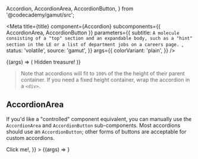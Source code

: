   Accordion,
  AccordionArea,
  AccordionButton,
} from '@codecademy/gamut/src';

<Meta
  title={title}
  component={Accordion}
  subcomponents={{ AccordionArea, AccordionButton }}
  parameters={{
    subtitle: `A molecule consisting of a "top" section and an expandable body,
such as a "hint" section in the LE or a list of department jobs on a careers page.
`,
    status: 'volatile',
    source: 'gamut',
  }}
  args={{
    colorVariant: 'plain',
  }}
/>

<Canvas withSource="open">
  <Story name="Accordion">
    {(args) => (
      <Accordion top="Click me!" {...args}>
        Hidden treasure!
      </Accordion>
    )}
  </Story>
</Canvas>

<Props story="Accordion" />

> Note that accordions will fit to `100%` of the the height of their parent container.
> If you need a fixed height container, wrap the accordion in a `<div>`.

## AccordionArea

If you'd like a "controlled" component equivalent, you can manually use the `AccordionArea` and `AccordionButton` sub-components.
Most accordions should use an `AccordionButton`; other forms of buttons are acceptable for custom accordions.

<Canvas>
  <Story
    name="AccordionArea"
    args={{
      expanded: true,
      top: <AccordionButton expanded={true}>Click me!</AccordionButton>,
    }}
  >
    {(args) => <AccordionArea {...args} />}
  </Story>
</Canvas>
